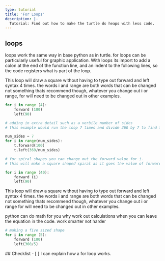 ```yaml
---
type: tutorial
title: 'For Loops'
description: |-
  Tutorial: Find out how to make the turtle do heaps with less code.
---
```


## loops
loops work the same way in base python as in turtle. for loops can be particularly useful for graphic application. With loops its import to add a colon at the end of the function line, and an indent to the following lines, so the code registers what is part of the loop.

This loop will draw a square without having to type out forward and left syntax 4 times.
the words i and range are both words that can be changed not something thats recommend though, whatever you change out i or range, for will need to be changed out in other examples.

``` python
for i in range (4):
    forward (100)
    left(90)

# adding in extra detail such as a verbile number of sides
# this example would run the loop 7 times and divide 360 by 7 to find the right angle

num_sides = 7
for i in range(num_sides):
    t.forward(100)
    t.left(360/num_sides)

# for spiral shapes you can change out the forward value for i.
# this will make a square shaped spiral as it goes the value of forward increases by one more in the list, the list being i, its max value in this example is 40

for i in range (40):
    forward (i)
    left(90)
```
This loop will draw a square without having to type out forward and left syntax 4 times.
the words i and range are both words that can be changed not something thats recommend though, whatever you change out i or range for will need to be changed out in other examples.

python can do math for you why work out calculations when you can leave the equation in the code.
work smarter not harder
``` python
# making a five sized shape
for i in range (5):
    forward (100)
    left(360/5)
```

<Box icon="check-list">
## Checklist

<Checklist>
- [ ] I can explain how a for loop works.
</Checklist>
</Box>





